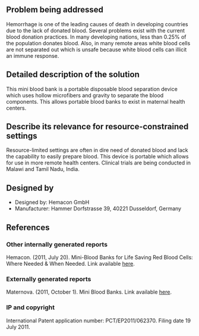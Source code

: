 {{Medical Device
|Health Topic=Maternal mortality
|Classification=Treatment
|Scope=Clinical trial
|Location=Africa, Asia, South America
|Image=Blood.jpg
}}
==Problem being addressed==
Hemorrhage is one of the leading causes of death in developing countries due to the lack of donated blood. Several problems exist with the current blood donation practices. In many developing nations, less than 0.25% of the population donates blood. Also, in many remote areas white blood cells are not separated out which is unsafe because white blood cells can illicit an immune response.

==Detailed description of the solution==
This mini blood bank is a portable disposable blood separation device which uses hollow microfibers and gravity to separate the blood components. This allows portable blood banks to exist in maternal health centers.

==Describe its relevance for resource-constrained settings==
Resource-limited settings are often in dire need of donated blood and lack the capability to easily prepare blood. This device is portable which allows for use in more remote health centers. Clinical trials are being conducted in Malawi and Tamil Nadu, India.

==Designed by==
*Designed by: Hemacon GmbH
*Manufacturer: Hammer Dorfstrasse 39, 40221 Dusseldorf, Germany

==References==
===Other internally generated reports===
Hemacon. (2011, July 20). Mini-Blood Banks for Life Saving Red Blood Cells: Where Needed & When Needed. Link available [http://www.savinglivesatbirth.net/summaries/100 here].

===Externally generated reports===
Maternova. (2011, October 1). Mini Blood Banks.  Link available [http://maternova.net/health-innovations/mini-blood-banks here].

===IP and copyright===
International Patent application number: PCT/EP2011/062370. Filing date 19 July 2011.